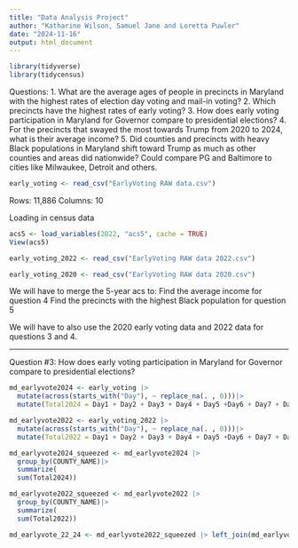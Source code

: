 ```yaml
---
title: "Data Analysis Project"
author: "Katharine Wilson, Samuel Jane and Loretta Puwler"
date: "2024-11-16"
output: html_document
---
```


```r
library(tidyverse)
library(tidycensus)
```


Questions: 
1. What are the average ages of people in precincts in Maryland with the highest rates of election day voting and mail-in voting? 
2. Which precincts have the highest rates of early voting? 
3. How does early voting participation in Maryland for Governor compare to presidential elections? 
4. For the precincts that swayed the most towards Trump from 2020 to 2024, what is their average income? 
5. Did counties and precincts with heavy Black populations in Maryland shift toward Trump as much as other counties and areas did nationwide? Could compare PG and Baltimore to cities like Milwaukee, Detroit and others.

```r
early_voting <- read_csv("EarlyVoting RAW data.csv")
```
Rows: 11,886 
Columns: 10

Loading in census data 
```r
acs5 <- load_variables(2022, "acs5", cache = TRUE)
View(acs5)
```

```r
early_voting_2022 <- read_csv("EarlyVoting RAW data 2022.csv")
```

```r
early_voting_2020 <- read_csv("EarlyVoting RAW data 2020.csv")
```


We will have to merge the 5-year acs to: 
Find the average income for question 4 
Find the precincts with the highest Black population for question 5 

We will have to also use the 2020 early voting data and 2022 data for questions 3 and 4. 

--------------
Question #3: 
How does early voting participation in Maryland for Governor compare to presidential elections? 

```r
md_earlyvote2024 <- early_voting |>
  mutate(across(starts_with("Day"), ~ replace_na(. , 0)))|>
  mutate(Total2024 = Day1 + Day2 + Day3 + Day4 + Day5 +Day6 + Day7 + Day8)
```

```r
md_earlyvote2022 <- early_voting_2022 |>
  mutate(across(starts_with("Day"), ~ replace_na(. , 0)))|>
  mutate(Total2022 = Day1 + Day2 + Day3 + Day4 + Day5 +Day6 + Day7 + Day8)
```

```r
md_earlyvote2024_squeezed <- md_earlyvote2024 |> 
  group_by(COUNTY_NAME)|>
  summarize(
  sum(Total2024))
```

```r
md_earlyvote2022_squeezed <- md_earlyvote2022 |> 
  group_by(COUNTY_NAME)|>
  summarize(
  sum(Total2022))
```

```r
md_earlyvote_22_24 <- md_earlyvote2022_squeezed |> left_join(md_earlyvote2024_squeezed, join_by(COUNTY_NAME == COUNTY_NAME))
```


